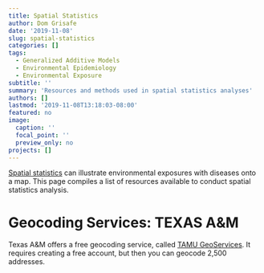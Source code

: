 ```yaml
---
title: Spatial Statistics
author: Dom Grisafe
date: '2019-11-08'
slug: spatial-statistics
categories: []
tags:
  - Generalized Additive Models
  - Environmental Epidemiology
  - Environmental Exposure
subtitle: ''
summary: 'Resources and methods used in spatial statistics analyses'
authors: []
lastmod: '2019-11-08T13:18:03-08:00'
featured: no
image:
  caption: ''
  focal_point: ''
  preview_only: no
projects: []
---
```


[Spatial statistics](https://gisgeography.com/spatial-analysis/) can illustrate environmental exposures with diseases onto a map. This page compiles a list of resources available to conduct spatial statistics analysis.

# Geocoding Services: TEXAS A&M

Texas A&M offers a free geocoding service, called [TAMU GeoServices](http://geoservices.tamu.edu/). It requires creating a free account, but then you can geocode 2,500 addresses.
